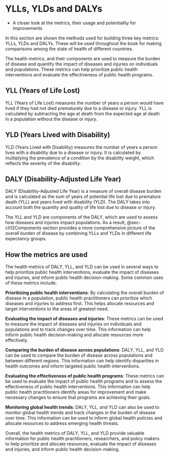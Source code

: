 # YLLs, YLDs and DALYs {#sec-ch11Metrics}

-   A closer look at the metrics, their usage and potentiality for improvements

In this section are shown the methods used for building three key metrics: YLLs, YLDs and DALYs. These will be used throughout the book for making comparisons among the state of health of different countries.

The health metrics, and their components are used to measure the burden of disease and quantify the impact of diseases and injuries on individuals and populations. These metrics can help prioritize public health interventions and evaluate the effectiveness of public health programs.

## YLL (Years of Life Lost)

YLL (Years of Life Lost) measures the number of years a person would have lived if they had not died prematurely due to a disease or injury. YLL is calculated by subtracting the age at death from the expected age at death in a population without the disease or injury.

## YLD (Years Lived with Disability)

YLD (Years Lived with Disability) measures the number of years a person lives with a disability due to a disease or injury. It is calculated by multiplying the prevalence of a condition by the disability weight, which reflects the severity of the disability.

## DALY (Disability-Adjusted Life Year)

DALY (Disability-Adjusted Life Year) is a measure of overall disease burden and is calculated as the sum of years of potential life lost due to premature death (YLL) and years lived with disability (YLD). The DALY takes into account both the quantity and quality of life lost due to disease or injury.

The YLL and YLD are components of the DALY, which are used to assess how diseases and injuries impact populations. As a result, \@sec-ch12Components section provides a more comprehensive picture of the overall burden of disease by combining YLLs and YLDs in different life expectancy groups.

## How the metrics are used

The health metrics of DALY, YLL, and YLD can be used in several ways to help prioritize public health interventions, evaluate the impact of diseases and injuries, and inform public health decision-making. Some common uses of these metrics include:

**Prioritizing public health interventions**: By calculating the overall burden of disease in a population, public health practitioners can prioritize which diseases and injuries to address first. This helps allocate resources and target interventions to the areas of greatest need.

**Evaluating the impact of diseases and injuries**: These metrics can be used to measure the impact of diseases and injuries on individuals and populations and to track changes over time. This information can help inform public health decision-making and allocate resources more effectively.

**Comparing the burden of disease across populations**: DALY, YLL, and YLD can be used to compare the burden of disease across populations and between different regions. This information can help identify disparities in health outcomes and inform targeted public health interventions.

**Evaluating the effectiveness of public health programs**: These metrics can be used to evaluate the impact of public health programs and to assess the effectiveness of public health interventions. This information can help public health practitioners identify areas for improvement and make necessary changes to ensure that programs are achieving their goals.

**Monitoring global health trends**: DALY, YLL, and YLD can also be used to monitor global health trends and track changes in the burden of disease over time. This information can be used to inform global health policies and allocate resources to address emerging health threats.

Overall, the health metrics of DALY, YLL, and YLD provide valuable information for public health practitioners, researchers, and policy makers to help prioritize and allocate resources, evaluate the impact of diseases and injuries, and inform public health decision-making.
